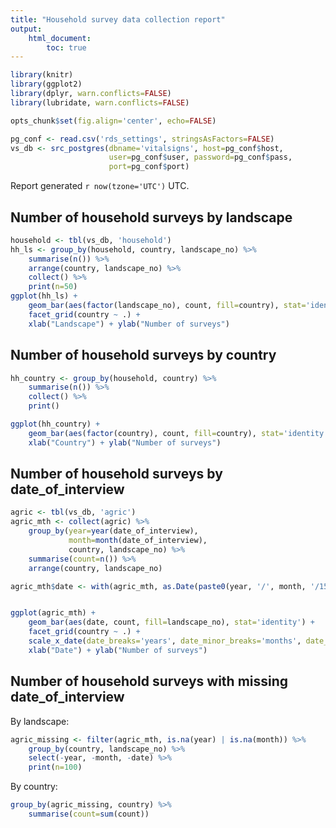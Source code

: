 ```yaml
---
title: "Household survey data collection report"
output:
    html_document:
        toc: true
---
```


``` r
library(knitr)
library(ggplot2)
library(dplyr, warn.conflicts=FALSE)
library(lubridate, warn.conflicts=FALSE)

opts_chunk$set(fig.align='center', echo=FALSE)

pg_conf <- read.csv('rds_settings', stringsAsFactors=FALSE)
vs_db <- src_postgres(dbname='vitalsigns', host=pg_conf$host,
                      user=pg_conf$user, password=pg_conf$pass,
                      port=pg_conf$port)
```

Report generated `r now(tzone='UTC')` UTC.

## Number of household surveys by landscape


``` r
household <- tbl(vs_db, 'household')
hh_ls <- group_by(household, country, landscape_no) %>% 
    summarise(n()) %>%
    arrange(country, landscape_no) %>%
    collect() %>%
    print(n=50)
ggplot(hh_ls) +
    geom_bar(aes(factor(landscape_no), count, fill=country), stat='identity') +
    facet_grid(country ~ .) +
    xlab("Landscape") + ylab("Number of surveys")
```

## Number of household surveys by country

``` r
hh_country <- group_by(household, country) %>% 
    summarise(n()) %>%
    collect() %>%
    print()

ggplot(hh_country) +
    geom_bar(aes(factor(country), count, fill=country), stat='identity') +
    xlab("Country") + ylab("Number of surveys")
```

## Number of household surveys by date_of_interview

``` r
agric <- tbl(vs_db, 'agric')
agric_mth <- collect(agric) %>%
    group_by(year=year(date_of_interview),
             month=month(date_of_interview), 
             country, landscape_no) %>%
    summarise(count=n()) %>%
    arrange(country, landscape_no)

agric_mth$date <- with(agric_mth, as.Date(paste0(year, '/', month, '/15'), "%Y/%m/%d"))


ggplot(agric_mth) +
    geom_bar(aes(date, count, fill=landscape_no), stat='identity') +
    facet_grid(country ~ .) +
    scale_x_date(date_breaks='years', date_minor_breaks='months', date_labels='%Y') +
    xlab("Date") + ylab("Number of surveys")
```

## Number of household surveys with missing date_of_interview

By landscape:
``` r
agric_missing <- filter(agric_mth, is.na(year) | is.na(month)) %>%
    group_by(country, landscape_no) %>%
    select(-year, -month, -date) %>%
    print(n=100)
```

By country:
``` r
group_by(agric_missing, country) %>%
    summarise(count=sum(count))
```
